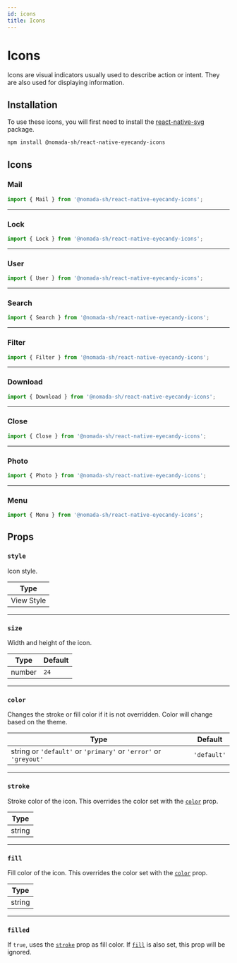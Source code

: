 ```yaml
---
id: icons
title: Icons
---
```


# Icons

Icons are visual indicators usually used to describe action or intent. They are also used for displaying information.

## Installation

To use these icons, you will first need to install the [react-native-svg](https://github.com/react-native-community/react-native-svg) package.

```bash npm2yarn
npm install @nomada-sh/react-native-eyecandy-icons
```

## Icons


### Mail

```jsx
import { Mail } from '@nomada-sh/react-native-eyecandy-icons';
```

<ThemedIcon name="mail" />

---

### Lock

```jsx
import { Lock } from '@nomada-sh/react-native-eyecandy-icons';
```

<ThemedIcon name="lock" />

---

### User

```jsx
import { User } from '@nomada-sh/react-native-eyecandy-icons';
```

<ThemedIcon name="user" />

---

### Search

```jsx
import { Search } from '@nomada-sh/react-native-eyecandy-icons';
```

<ThemedIcon name="search" />

---

### Filter

```jsx
import { Filter } from '@nomada-sh/react-native-eyecandy-icons';
```

<ThemedIcon name="filter" />

---

### Download

```jsx
import { Download } from '@nomada-sh/react-native-eyecandy-icons';
```

<ThemedIcon name="download" />

---

### Close

```jsx
import { Close } from '@nomada-sh/react-native-eyecandy-icons';
```

<ThemedIcon name="close" />

---

### Photo

```jsx
import { Photo } from '@nomada-sh/react-native-eyecandy-icons';
```

<ThemedIcon name="photo" />

---

### Menu

```jsx
import { Menu } from '@nomada-sh/react-native-eyecandy-icons';
```

<ThemedIcon name="menu" />

## Props

### `style`

Icon style.

| Type       |
| ---------- |
| View Style |

---

### `size`

Width and height of the icon.

| Type   | Default |
| ------ | ------- |
| number | `24`    |

---

### `color`

Changes the stroke or fill color if it is not overridden. Color will change based on the theme.

| Type                                                             | Default     |
| ---------------------------------------------------------------- | ----------- |
| string or `'default'` or `'primary'` or `'error'` or `'greyout'` | `'default'` |

---

### `stroke`

Stroke color of the icon. This overrides the color set with the [`color`](#color) prop.

| Type   |
| ------ |
| string |

---

### `fill`

Fill color of the icon. This overrides the color set with the [`color`](#color) prop.

| Type   |
| ------ |
| string |

---

### `filled`

If `true`, uses the [`stroke`](#stroke) prop as fill color.
If [`fill`](#fill) is also set, this prop will be ignored.
